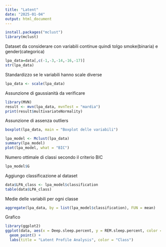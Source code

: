 ---
title: "Latent"
date: "2025-01-04"
output: html_document
---


```{r}
install.packages("mclust")
library(mclust)
```


Dataset da considerare con variabili continue quindi tolgo smoke(binaria) e gender(categorica)
```{r}
lpa_data=data[,c(-1,-3,-14,-16,-17)]
str(lpa_data)

```


Standardizzo se le variabili hanno scale diverse
```{r}
lpa_data <- scale(lpa_data)

```



Assunzione di gaussianità da verificare
```{r}
library(MVN)
result <- mvn(lpa_data, mvnTest = "mardia")
print(result$multivariateNormality)
```


Assunzione di assenza outliers
```{r}
boxplot(lpa_data, main = "Boxplot delle variabili")
```



```{r}
lpa_model <- Mclust(lpa_data)
summary(lpa_model)
plot(lpa_model, what = "BIC")

```


Numero ottimale di classi secondo il criterio BIC
```{r}
lpa_model$G
```


Aggiungo classificazione al dataset
```{r}
data$LPA_class <- lpa_model$classification
table(data$LPA_class)
```


Medie delle variabili per ogni classe
```{r}
aggregate(lpa_data, by = list(lpa_model$classification), FUN = mean)
```

Grafico
```{r}
library(ggplot2)
ggplot(data, aes(x = Deep.sleep.percent, y = REM.sleep.percent, color = factor(LPA_class))) +
  geom_point() +
  labs(title = "Latent Profile Analysis", color = "Class")
```

